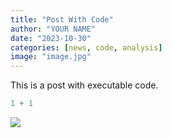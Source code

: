 ```yaml
---
title: "Post With Code"
author: "YOUR NAME"
date: "2023-10-30"
categories: [news, code, analysis]
image: "image.jpg"
---
```


This is a post with executable code.

```r
1 + 1
```

![](http://bcdanl.github.io/danl-website-template/posts/post with code/image.jpg)
